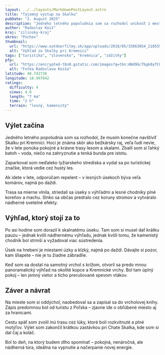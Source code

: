 ```yaml
---
layout: ../../layouts/MarkdownPostLayout.astro
title: "Tajomný výstup na Skalku"
pubDate: "2. August 2025"
description: "Jedného letného popoludnia som sa rozhodol uniknúť z mesta a objaviť turistickú trasu vedúcu na Skalku pri Kremnici. Výlet ma zaviedol cez lesy, skalnaté úseky a pokojné lúky až na vyhliadkový hrebeň s nádherným výhľadom na Kremnické vrchy. Hoci trasa nebola náročná, poskytla mi presne to, čo som hľadal – pokoj, krásnu prírodu a ticho. Ideálne miesto pre každého, kto túži vypnúť a na chvíľu sa stratiť v horách."
author: "Radoslav Koiš"
kraj: "zilinsky-kraj"
okres: "Púchov"
thumbnail:
  url: "https://www.outdoorfilmy.sk/app/uploads/2018/05/33663054_2105595349469086_776130917151277056_o.jpg"
  alt: "Výhľad zo Skalky pri Kremnici"
tags: ["turistika", "slovensko", "kremnica", "zážitky"]
pfp:
  url: "https://encrypted-tbn0.gstatic.com/images?q=tbn:ANd9GcTbgk0yfCOe55931lf6q0osfhGRU-fnH8Im1g&s"
  alt: "Fotka Radoslava Koiša"
latitude: 48.742736
longitude: 18.997842
ratings:
  difficulty: 4
  views: 4.0
  length: "7 km"
  time: "2 h"
  terrain: "lesný, kamenistý"
---
```



## Výlet začína

Jedného letného popoludnia som sa rozhodol, že musím konečne navštíviť Skalku pri Kremnici. Hoci je známa skôr ako bežkársky raj, veľa ľudí nevie, že v lete ponúka pokojné a krásne trasy lesom a skalami. Zbalil som si ľahký batoh – voda, niečo na zahryznutie a tenká bunda pre istotu.

Zaparkoval som neďaleko lyžiarskeho strediska a vydal sa po turistickej značke, ktorá vedie cez hustý les.

<Aside title="Rada pre Vás" type="tip">
  Ak idete v lete, odporúčam repelent – v lesných úsekoch býva veľa komárov, najmä po daždi.
</Aside>

Trasa sa mierne vlnila, striedali sa úseky s výhľadmi a lesné chodníky plné koreňov a machu. Slnko sa občas predralo cez koruny stromov a vytváralo nádherné svetelné efekty.

## Výhľad, ktorý stojí za to

Po asi hodine som dorazil k skalnatému úseku. Tam som si musel dať krátku pauzu – jednak kvôli nádhernému výhľadu, jednak kvôli tomu, že kamenistý chodník bol strmší a vyžadoval viac sústredenia.

<Aside title="Pozor!" type="danger">
  Úsek na hrebeni je miestami úzky a klzký, najmä po daždi. Dávajte si pozor, kam šliapete – nie je tu žiadne zábradlie.
</Aside>

Keď som sa dostal na samotný vrchol s krížom, otvoril sa predo mnou panoramatický výhľad na okolité kopce a Kremnické vrchy. Bol tam úplný pokoj – len jemný vietor a ticho prerušované spevom vtákov.

## Záver a návrat

Na mieste som si oddýchol, naobedoval sa a zapísal sa do vrcholovej knihy. Zápis predomnou bol od turistu z Poľska – zjavne ide o obľúbené miesto aj za hranicami.

Cestu späť som zvolil inú trasu cez lúky, ktoré boli rozkvitnuté a plné motýľov. Výlet som zakončil krátkou zastávkou pri Chate Skalka, kde som si dal čaj a koláč.

Bol to deň, na ktorý budem dlho spomínať – pokojná, nenáročná, ale nádherná túra, ideálna na vypnutie a načerpanie novej energie.
